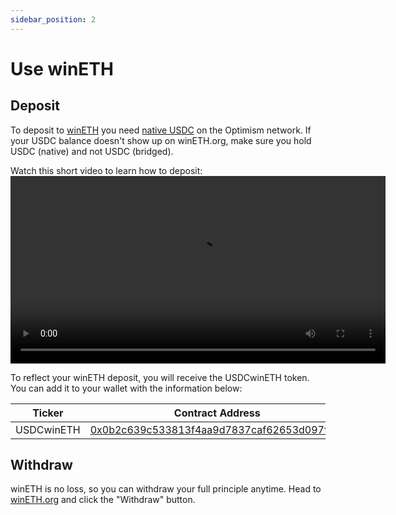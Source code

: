 ```yaml
---
sidebar_position: 2
---
```



# Use winETH

## Deposit
To deposit to [winETH](https://wineth.org/) you need [native USDC](https://optimistic.etherscan.io/token/0x0b2c639c533813f4aa9d7837caf62653d097ff85) on the Optimism network. If your USDC balance doesn't show up on winETH.org, make sure you hold USDC (native) and not USDC (bridged).

Watch this short video to learn how to deposit:
<video controls width="600">
<source src="/videos/wineth-deposit.mp4" type="video/mp4"/>
Your browser does not support the video tag.
</video>

To reflect your winETH deposit, you will receive the USDCwinETH token. You can add it to your wallet with the information below:

| Ticker | Contract Address |
| --- | --- |
| USDCwinETH | [0x0b2c639c533813f4aa9d7837caf62653d097ff85](https://optimistic.etherscan.io/token/0x0b2c639c533813f4aa9d7837caf62653d097ff85) |

## Withdraw
winETH is no loss, so you can withdraw your full principle anytime. Head to [winETH.org](https://winETH.org) and click the "Withdraw" button. 

